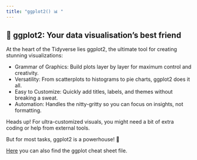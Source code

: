 ```yaml
---
title: "ggplot2() 📊 "
---
```



## 🎨 **ggplot2:** Your data visualisation's best friend

At the heart of the Tidyverse lies ggplot2, the ultimate tool for creating stunning visualizations:

- Grammar of Graphics: Build plots layer by layer for maximum control and creativity.
- Versatility: From scatterplots to histograms to pie charts, ggplot2 does it all.
- Easy to Customize: Quickly add titles, labels, and themes without breaking a sweat.
- Automation: Handles the nitty-gritty so you can focus on insights, not formatting.

Heads up! For ultra-customized visuals, you might need a bit of extra coding or help from external tools. 

But for most tasks, ggplot2 is a powerhouse! 💪

[Here](https://posit.co/wp-content/uploads/2022/10/data-visualization-1.pdf) you can also find the ggplot cheat sheet file. 